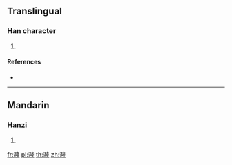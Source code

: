 {{character info/new}}
==Translingual==

===Han character===
{{Han char|rn=85|rad=水|as=12|sn=15|four=|canj=ENLM}}

# {{defn|Han|sort=水12}}

====References====
* {{Han ref|kx=0645.070|dkj=18217|hdz=31733.050|uh=6F0B|ud=28427}}

----

==Mandarin==

===Hanzi===
{{cmn-hanzi|pin=[[lóng]] ([[long2]]), [[sǒng]] ([[song3]])|wg=lung<sup>2</sup>, sung<sup>3</sup>}}

# {{defn|lang=cmn|sort=水12}}

[[fr:漋]]
[[pl:漋]]
[[th:漋]]
[[zh:漋]]